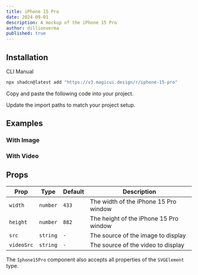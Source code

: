 ```yaml
---
title: iPhone 15 Pro
date: 2024-09-01
description: A mockup of the iPhone 15 Pro
author: dillionverma
published: true
---
```


<ComponentPreview name="iphone-15-pro-demo" />

## Installation

<Tabs defaultValue="cli">

<TabsList>
  <TabsTrigger value="cli">CLI</TabsTrigger>
  <TabsTrigger value="manual">Manual</TabsTrigger>
</TabsList>
<TabsContent value="cli">

```bash
npx shadcn@latest add "https://v3.magicui.design/r/iphone-15-pro"
```

</TabsContent>

<TabsContent value="manual">

<Steps>

<Step>Copy and paste the following code into your project.</Step>

<ComponentSource name="iphone-15-pro" />

<Step>Update the import paths to match your project setup.</Step>

</Steps>

</TabsContent>

</Tabs>

## Examples

### With Image

<ComponentPreview name="iphone-15-pro-demo-2" />

### With Video

<ComponentPreview name="iphone-15-pro-demo-3" />

## Props

| Prop       | Type     | Default | Description                            |
| ---------- | -------- | ------- | -------------------------------------- |
| `width`    | `number` | `433`   | The width of the iPhone 15 Pro window  |
| `height`   | `number` | `882`   | The height of the iPhone 15 Pro window |
| `src`      | `string` | `-`     | The source of the image to display     |
| `videoSrc` | `string` | `-`     | The source of the video to display     |

The `Iphone15Pro` component also accepts all properties of the `SVGElement` type.
